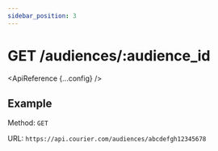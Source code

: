```yaml
---
sidebar_position: 3
---
```



# GET /audiences/:audience_id

<ApiReference {...config} />

## Example

Method: `GET`

URL: `https://api.courier.com/audiences/abcdefgh12345678`
